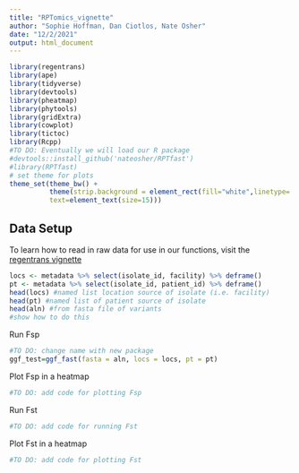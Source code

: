 ```yaml
---
title: "RPTomics_vignette"
author: "Sophie Hoffman, Dan Ciotlos, Nate Osher"
date: "12/2/2021"
output: html_document
---
```


```r
library(regentrans)
library(ape)
library(tidyverse)
library(devtools)
library(pheatmap)
library(phytools)
library(gridExtra)
library(cowplot)
library(tictoc)
library(Rcpp)
#TO DO: Eventually we will load our R package
#devtools::install_github('nateosher/RPTfast')
#library(RPTfast)
# set theme for plots
theme_set(theme_bw() +
          theme(strip.background = element_rect(fill="white",linetype='blank'),
          text=element_text(size=15)))

```

## Data Setup
To learn how to read in raw data for use in our functions, visit the [regentrans vignette](https://snitkin-lab-umich.github.io/regentrans/articles/Introduction.html)
```r
locs <- metadata %>% select(isolate_id, facility) %>% deframe()
pt <- metadata %>% select(isolate_id, patient_id) %>% deframe()
head(locs) #named list location source of isolate (i.e. facility)
head(pt) #named list of patient source of isolate
head(aln) #from fasta file of variants
#show how to do this 
```

Run Fsp
```r
#TO DO: change name with new package
ggf_test=ggf_fast(fasta = aln, locs = locs, pt = pt)
```

Plot Fsp in a heatmap
```r
#TO DO: add code for plotting Fsp
```

Run Fst
```r
#TO DO: add code for running Fst
```

Plot Fst in a heatmap
```r
#TO DO: add code for plotting Fst

```
